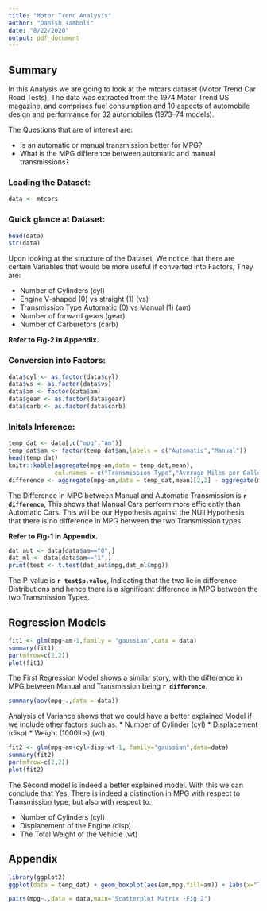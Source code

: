 ```yaml
---
title: "Motor Trend Analysis"
author: "Danish Tamboli"
date: "8/22/2020"
output: pdf_document
---
```

## Summary
In this Analysis we are going to look at the mtcars dataset (Motor Trend Car Road Tests), The data was extracted from the 1974 Motor Trend US magazine, and comprises fuel consumption and 10 aspects of automobile design and performance for 32 automobiles (1973–74 models).

The Questions that are of interest are:

 * Is an automatic or manual transmission better for MPG?
 * What is the MPG difference between automatic and manual transmissions? 

### Loading the Dataset:
```r
data <- mtcars
```

### Quick glance at Dataset:
```r
head(data)
str(data)
```

Upon looking at the structure of the Dataset, We notice that there are certain Variables that would be more useful if converted into Factors, They are:

 * Number of Cylinders (cyl)
 * Engine V-shaped (0) vs straight (1) (vs)
 * Transmission Type Automatic (0) vs Manual (1) (am)
 * Number of forward gears (gear)
 * Number of Carburetors (carb)
 
**Refer to Fig-2 in Appendix.**

### Conversion into Factors:
```r
data$cyl <- as.factor(data$cyl)
data$vs <- as.factor(data$vs)
data$am <- factor(data$am)
data$gear <- as.factor(data$gear)
data$carb <- as.factor(data$carb)
```


### Initals Inference:
```r
temp_dat <- data[,c("mpg","am")]
temp_dat$am <- factor(temp_dat$am,labels = c("Automatic","Manual"))
head(temp_dat)
knitr::kable(aggregate(mpg~am,data = temp_dat,mean),
             col.names = c("Transmission Type","Average Miles per Gallon (MPG)"))
difference <- aggregate(mpg~am,data = temp_dat,mean)[2,2] - aggregate(mpg~am,data = temp_dat,mean)[1,2]
```

The Difference in MPG between Manual and Automatic Transmission is **`r difference`**, This shows that Manual Cars perform more efficiently than Automatic Cars. This will be our Hypothesis against the NUll Hypothesis that there is no difference in MPG between the two Transmission types.

**Refer to Fig-1 in Appendix.**

```r
dat_aut <- data[data$am=="0",]
dat_ml <- data[data$am=="1",]
print(test <- t.test(dat_aut$mpg,dat_ml$mpg))
```
The P-value is **`r test$p.value`**, Indicating that the two lie in difference Distributions and hence there is a significant difference in MPG between the two Transmission Types.

## Regression Models
```r
fit1 <- glm(mpg~am-1,family = "gaussian",data = data)
summary(fit1)
par(mfrow=c(2,2))
plot(fit1)
```
The First Regression Model shows a similar story, with the difference in MPG between Manual and Transmission being **`r difference`**.

```r
summary(aov(mpg~.,data = data))
```
Analysis of Variance shows that we could have a better explained Model if we include other factors such as:
 * Number of Cylinder (cyl)
 * Displacement (disp)
 * Weight (1000lbs) (wt)
 
```r
fit2 <- glm(mpg~am+cyl+disp+wt-1, family="gaussian",data=data)
summary(fit2)
par(mfrow=c(2,2))
plot(fit2)
```
The Second model is indeed a better explained model.
With this we can conclude that Yes, There is indeed a distinction in MPG with respect to Transmission type, but also with respect to:

 * Number of Cylinders (cyl)
 * Displacement of the Engine (disp)
 * The Total Weight of the Vehicle (wt)

## Appendix
```r
library(ggplot2)
ggplot(data = temp_dat) + geom_boxplot(aes(am,mpg,fill=am)) + labs(x="Transmission Type",y = "Miles Per Gallon (MPG)", title = "Relation Between Transmission Type and Miles Per Gallon (MPG)-Fig 1")
```

```r
pairs(mpg~.,data = data,main="Scatterplot Matrix -Fig 2")
```









